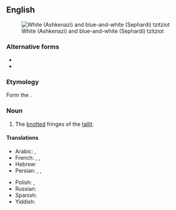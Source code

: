 ==English==
{{wikipedia}}
[[Image:Tzitzith.jpg|thumb|right|White (Ashkenazi) and blue-and-white (Sephardi) tzitziot]]

===Alternative forms===
* {{alter|en|tsitsith}}
* {{alter|en|zizit}}

===Etymology===
Form the {{etyl|he|en}} {{m|he|צִיצִית}}‎.

===Noun===
{{en-noun|tzitziot|tzitzis|tzitzith}}

# The [[knot]]ted fringes of the [[tallit]].

====Translations====
{{trans-top|knots on a tallit}}
* Arabic: {{t|ar|صِيصِيَّة}}, {{t|ar|ضِيضِيَّة}} {{t|ar| تِزِيتِزِيت}}
* French: {{t|fr|tsitsit}}, {{t|fr|tzitzis}}, {{t|fr|tsitsis}}
* Hebrew: {{t+|he|ציצית}}
* Persian: {{t|fa|صیصیت|tr=ṣiṣiyet}}, {{t|fa|ضیضیت|tr=ziziyet}}, {{t|fa|تزیزیت|tr=tezitezit}}
{{trans-mid}}
* Polish: {{t|pl|cicit}}, {{t|pl|cyces}}
* Russian: {{t|ru|ци́цит}}
* Spanish: {{t|es|tzitzit}}
* Yiddish: {{t|yi|ציצית}}
{{trans-bottom}}

{{topics|en|Judaism}}